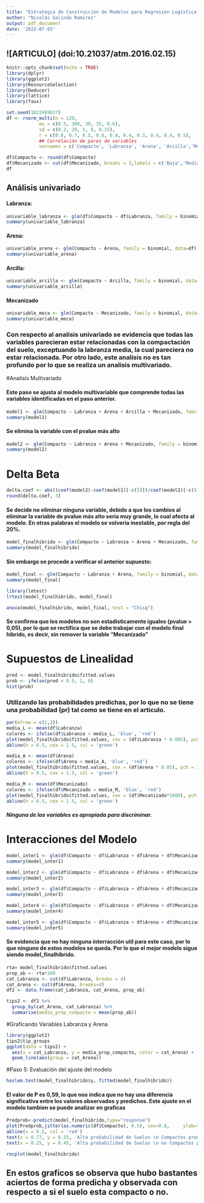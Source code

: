 ```yaml
---
title: "Estrategia de Construcción de Modelos para Regresión Logística: Selección Intencional"
author: "Nicolás Galindo Ramírez"
output: pdf_document
date: '2022-07-03'
---
```


## ![ARTICULO] (doi:10.21037/atm.2016.02.15)

```r
knitr::opts_chunk$set(echo = TRUE)
library(dplyr)
library(ggplot2)
library(ResourceSelection)
library(Deducer)
library(lattice)
library(faux)
```

```r
set.seed(1022409637)
df <- rnorm_multi(n = 120,
            mu = c(0.5, 300, 30, 35, 0.6),
            sd = c(0.2, 20, 5, 8, 0.15),
            r = c(0.8, 0.7, 0.5, 0.6, 0.8, 0.4, 0.3, 0.4, 0.4, 0.5), 
            ## Correlación de pares de variables
            varnames = c('Compacto', 'Labranza', 'Arena', 'Arcilla','Mecanizado'))
```
```r
df$Compacto <- round(df$Compacto)
df$Mecanizado <- cut(df$Mecanizado, breaks = 3,labels = c('Baja','Media','Alta'))
df
```
## Análisis univariado

#### Labranza:
```r
univariable_labranza <- glm(df$Compacto ~ df$Labranza, family = binomial, data=df)
summary(univariable_labranza)
```
#### Arena:
```r
univariable_arena <- glm(Compacto ~ Arena, family = binomial, data=df)
summary(univariable_arena)
```
#### Arcilla: 
```r
univariable_arcilla <- glm(Compacto ~ Arcilla, family = binomial, data=df)
summary(univariable_arcilla)
```
#### Mecanizado
```r
univariable_meca <- glm(Compacto ~ Mecanizado, family = binomial, data=df)
summary(univariable_meca)
```
### Con respecto al analisis univariado se evidencia que todas las variables parecieran estar relacionadas con la compactación del suelo, exceptuando la labranza media, la cual pareciera no estar relacionada. Por otro lado, este analisis no es tan profundo por lo que se realiza un analisis multivariado.

#Analisis Multivariado

#### Este paso se ajusta al modelo multivariable que comprende todas las variables identificadas en el paso anterior.
```r
model1 <- glm(Compacto ~ Labranza + Arena + Arcilla + Mecanizado, family = binomial, data = df)
summary(model1)
```

#### Se elimina la variable con el pvalue más alto
```r
model2 <- glm(Compacto ~ Labranza + Arena + Mecanizado, family = binomial, data = df) 
summary(model2)
```
# Delta Beta
```r
delta.coef <- abs((coef(model2)-coef(model1)[-c(5)])/coef(model1)[-c(5)])
round(delta.coef, 3)
```
#### Se decide no eliminar ninguna variable, debido a que los cambios al eliminar la variable de pvalue más alto seria muy grande, lo cual afecta al modelo. En otras palabras el modelo se volveria inestable, por regla del 20%. 

```r
model_finalhibrido <- glm(Compacto ~ Labranza + Arena + Mecanizado, family = binomial, data = df) 
summary(model_finalhibrido)
```
#### Sin embargo se procede a verificar el anterior supuesto:
```r
model_final <- glm(Compacto ~ Labranza + Arena, family = binomial, data = df) 
summary(model_final)
```
```r
library(lmtest)
lrtest(model_finalhibrido, model_final)
```
```r
anova(model_finalhibrido, model_final, test = "Chisq")
```
#### Se confirma que los modelos no son estadisticamente iguales (pvalue > 0,05), por lo que se rectifica que se debe trabajar con el modelo final hibrido, es decir, sin remover la variable "Mecanizado"

# Supuestos de Linealidad

```r
pred <- model_finalhibrido$fitted.values
prob <- ifelse(pred < 0.5, 1, 0)
hist(prob)
```
### Utilizando las probabilidades predichas, por lo que no se tiene una probabilidad (pr) tal como se tiene en el articulo.

```r
par(mfrow = c(1,3))
media_L <- mean(df$Labranza)
colores <- ifelse(df$Labranza < media_L, 'blue', 'red')
plot(model_finalhibrido$fitted.values, cex = (df$Labranza * 0.005), pch = 19, col = colores)
abline(h = 0.5, cex = 1.5, col = 'green')

media_A <- mean(df$Arena)
colores <- ifelse(df$Arena < media_A, 'blue', 'red')
plot(model_finalhibrido$fitted.values, cex = (df$Arena * 0.05), pch = 19, col = colores)
abline(h = 0.5, cex = 1.5, col = 'green')

media_M <- mean(df$Mecanizado)
colores <- ifelse(df$Mecanizado < media_M, 'blue', 'red')
plot(model_finalhibrido$fitted.values, cex = (df$Mecanizado*1000), pch = 19, col = colores)
abline(h = 0.5, cex = 1.5, col = 'green')
```
##### Ninguna de las variables es apropiada para discriminar.

# Interacciones del Modelo

```r
model_inter1 <- glm(df$Compacto ~ df$Labranza + df$Arena + df$Mecanizado + df$Mecanizado:df$Labranza, family = binomial, data = df)
summary(model_inter1)
```
```r
model_inter2 <- glm(df$Compacto ~ df$Labranza + df$Arena + df$Mecanizado + df$Arena:df$Mecanizado, family = binomial, data = df)
summary(model_inter2)
```
```r
model_inter3 <- glm(df$Compacto ~ df$Labranza + df$Arena + df$Mecanizado + df$Labranza:df$Arena, family = binomial, data = df)
summary(model_inter3)
```
```r
model_inter4 <- glm(df$Compacto ~ df$Labranza + df$Arena + df$Mecanizado + df$Labranza:df$Arena:df$Mecanizado, family = binomial, data = df)
summary(model_inter4)
```
```r
model_inter5 <- glm(df$Compacto ~ df$Labranza + df$Arena + df$Mecanizado + df$Labranza:df$Arena+ df$Arena:df$Mecanizado + df$Labranza:df$Mecanizado + df$Labranza:df$Arena:df$Mecanizado, family = binomial, data = df)
summary(model_inter5)
```
#### Se evidencia que no hay ninguna interracción util para este caso, por lo que ninguno de estos modelos se queda. Por lo que el mejor modelo sigue siendo model_finalhibrido.

```r
rta= model_finalhibrido$fitted.values
prop_ab <- rta*100
cat_Labranza <- cut(df$Labranza, breaks = 4)
cat_Arena <- cut(df$Arena, breaks=4)
df2 <- data.frame(cat_Labranza, cat_Arena, prop_ab)

tips2 <- df2 %>% 
  group_by(cat_Arena, cat_Labranza) %>% 
  summarise(media_prop_compacto = mean(prop_ab))
```
#Graficando Variables Labranza y Arena
```r
library(ggplot2)
tips2$tip_groups
ggplot(data = tips2) +
  aes(x = cat_Labranza, y = media_prop_compacto, color = cat_Arena) +
  geom_line(aes(group = cat_Arena))
```
#Paso 5: Evaluación del ajuste del modelo
```r
hoslem.test(model_finalhibrido$y, fitted(model_finalhibrido))
```
#### El valor de P es 0,59, lo que nos indica que no hay una diferencia significativa entre los valores observados y predichos. Este ajuste en el modelo tambien se puede analizar en graficas

```r
Predprob<-predict(model_finalhibrido,type="response")
plot(Predprob,jitter(as.numeric(df$Compacto), 0.5), cex=0.8,     ylab="Compactos")
abline(v = 0.5, col = 'red')
text(x = 0.77, y = 0.55, 'Alta probabilidad de Suelos \n Compactos predicha \n y observada')
text(x = 0.25, y = 0.45, 'Alta probabilidad de Suelos \n no Compactos predicha \n y observada')
```

```r
rocplot(model_finalhibrido)
```
## En estos graficos se observa que hubo bastantes aciertos de forma predicha y observada con respecto a si el suelo esta compacto o no.


